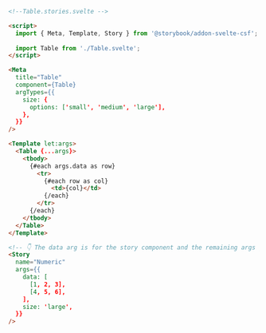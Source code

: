 ```html
<!--Table.stories.svelte -->

<script>
  import { Meta, Template, Story } from '@storybook/addon-svelte-csf';
  
  import Table from './Table.svelte';
</script>

<Meta
  title="Table"
  component={Table}
  argTypes={{
    size: {
      options: ['small', 'medium', 'large'],
    },
  }}
/>

<Template let:args>
  <Table {...args}>
    <tbody>
      {#each args.data as row}
        <tr>
          {#each row as col}
            <td>{col}</td>
          {/each}
        </tr>
      {/each}
    </tbody>
  </Table>
</Template>

<!-- 👇 The data arg is for the story component and the remaining args get passed to the Table component -->
<Story
  name="Numeric"
  args={{
    data: [
      [1, 2, 3],
      [4, 5, 6],
    ],
    size: 'large',
  }}
/>
```
